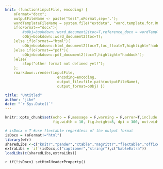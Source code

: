 ```yaml
---
knit: (function(inputFile, encoding) { 
    oFormat="docx";
    outputFileName <- paste("test",oFormat,sep='.'); 
    wordTemplateFileName = system.file("extdata", "word.template.for.Rmd.dotx", package = "wfr");
    if(oFormat=="docx"){
        #oObj=bookdown::word_document2(toc=T,reference_docx = wordTemplateFileName);
        oObj=bookdown::word_document2(toc=T);
    }else if(oFormat=="html"){
        oObj=bookdown::html_document2(toc=T,toc_float=T,highlight="haddock");
    }else if(oFormat=="pdf"){
        oObj=bookdown::pdf_document2(toc=T,highlight="haddock");
    }else{
        stop("other format not defined yet!");
    };
    rmarkdown::render(inputFile,
                        encoding=encoding,
                        output_file=file.path(outputFileName),
                        output_format=oObj) }) 

title: "Untitled"
author: "jike"
date: "`r Sys.Date()`"
---
```



```r
knitr::opts_chunk$set(echo = F,message = F,warning = F,error=T,include = T,cache=F,fig.align="center",
                      fig.width = 10, fig.height=8, dpi = 300, out.width = ifelse(oFormat=="pdf","480pt","800px"))

# isDocx = T #use flextable regardless of the output format
isDocx = (oFormat!="html")
library(wfr)
sharedLibs <-c("knitr","pander","xtable","magrittr","flextable","officer","openxlsx")
extraLibs = `if`(isDocx,c("captioner","stringr"),c("kableExtra"))
loadLibs(c(sharedLibs,extraLibs))
```  

`r if(!isDocx) setHtmlHeaderProperty()`
